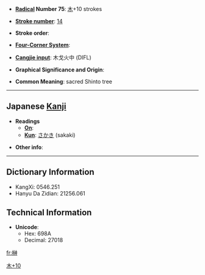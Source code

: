 * '''[[Wiktionary:Chinese radical index| Radical]] Number 75''': [[Wiktionary:Chinese radical index 木|木]]+10 strokes

* '''[[Wiktionary:Chinese total strokes index|Stroke number]]''': [[Wiktionary:Chinese total strokes index 14|14]]

* '''Stroke order''': 

* '''[[Wiktionary:Chinese four corner index|Four-Corner System]]''': 

* '''[[Wiktionary:Chinese Cangjie index|Cangjie input]]''': 木戈火中 (DIFL)

* '''Graphical Significance and Origin''': 

* '''Common Meaning''': sacred Shinto tree

----

== Japanese [[Kanji]] ==

* '''Readings'''
** '''[[On]]''': 
** '''[[Kun]]''': [[さかき]] (sakaki)

* '''Other info''':  

----

== Dictionary Information ==

* KangXi: 0546.251
* Hanyu Da Zidian: 21256.061

== Technical Information ==

* '''Unicode''':
** Hex: 698A
** Decimal: 27018

[[Category:Japanese-only CJKV Characters|木+10]]

[[fr:榊]]